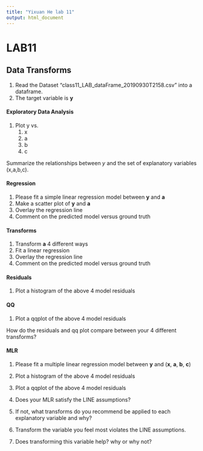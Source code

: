 ```yaml
---
title: "Yixuan He lab 11"
output: html_document
---
```

# LAB11

## Data Transforms

1. Read the Dataset "class11\_LAB\_dataFrame\_20190930T2158.csv" into a dataframe.
2. The target variable is **y**

#### Exploratory Data Analysis
1. Plot y vs.
   1. x
   2. a
   3. b
   4. c

Summarize the relationships between $y$ and the set of explanatory variables (x,a,b,c).


#### Regression
1. Please fit a simple linear regression model between **y** and **a**
2. Make a scatter plot of **y** and **a**
3. Overlay the regression line
4. Comment on the predicted model versus ground truth

#### Transforms
1. Transform **a** 4 different ways
2. Fit a linear regression
3. Overlay the regression line
4. Comment on the predicted model versus ground truth

#### Residuals
1. Plot a histogram of the above 4 model residuals

#### QQ
1. Plot a qqplot of the above 4 model residuals

How do the residuals and qq plot compare between your 4 different transforms?

#### MLR
1. Please fit a multiple linear regression model between **y** and (**x**, **a**, **b**, **c**)
2. Plot a histogram of the above 4 model residuals
3. Plot a qqplot of the above 4 model residuals

1. Does your MLR satisfy the LINE assumptions?
2. If not, what transforms do you recommend be applied to each explanatory variable and why?
3. Transform the variable you feel most violates the LINE assumptions.
4. Does transforming this variable help? why or why not?

